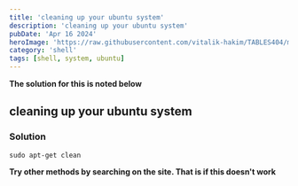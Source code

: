 ```yaml
---
title: 'cleaning up your ubuntu system'
description: 'cleaning up your ubuntu system'
pubDate: 'Apr 16 2024'
heroImage: 'https://raw.githubusercontent.com/vitalik-hakim/TABLES404/main/error_b/SHELL.jpg'
category: 'shell'
tags: [shell, system, ubuntu]
---
```


**The solution for this is noted below**

## cleaning up your ubuntu system

### Solution

```shell
sudo apt-get clean
```

**Try other methods by searching on the site. That is if this doesn't work**
